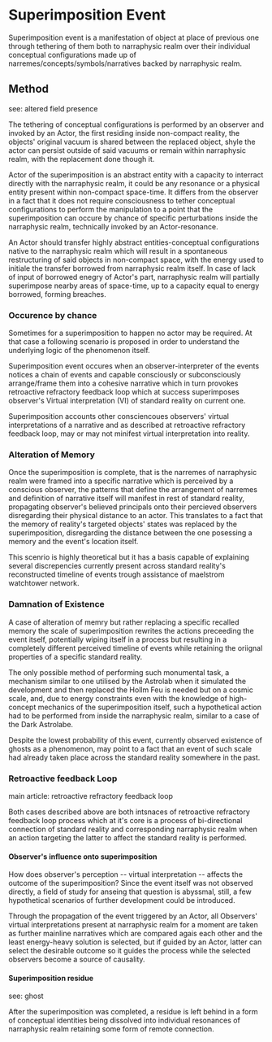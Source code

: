 <script>import Link from "$lib/components/link.svelte";
</script>
# Superimposition Event

Superimposition event is a manifestation of object at place of previous one through tethering of them both to <Link path="/mawanet/narraphysic_realm">narraphysic realm</Link> over their individual <Link path="/mawanet/conceptual_configuration">conceptual configurations</Link> made up of narremes/concepts/symbols/<Link path="/mawanet/narrative">narrative</Link>s backed by <Link path="/mawanet/narraphysic_realm">narraphysic realm</Link>.

## Method

see: <Link path="/mawanet/altered_field_presence">altered field presence</Link>

The tethering of <Link path="/mawanet/conceptual_configuration">conceptual configurations</Link> is performed by an <Link path="/mawanet/observer">observer</Link> and invoked by an Actor, the first residing inside non-compact reality, the objects' original vacuum is shared between the replaced object, shyle the actor can persist outside of said vacuums or remain within <Link path="/mawanet/narraphysic_realm">narraphysic realm</Link>, with the replacement done though it.

Actor of the superimposition is an abstract entity with a capacity to interract directly with the <Link path="/mawanet/narraphysic_realm">narraphysic realm</Link>, it could be any <Link path="/mawanet/resonance">resonance</Link> or a physical entity present within non-compact space-time. It differs from the <Link path="/mawanet/observer">observer</Link> in a fact that it does not require consciousness to tether  <Link path="/mawanet/conceptual_configuration">conceptual configurations</Link> to perform the manipulation to a point that the superimposition can occure by chance of specific perturbations inside the <Link path="/mawanet/narraphysic_realm">narraphysic realm</Link>, technically invoked by an Actor-<Link path="/mawanet/resonance">resonance</Link>.

An Actor should transfer highly abstract entities-<Link path="/mawanet/conceptual_configuration">conceptual configurations</Link> native to the <Link path="/mawanet/narraphysic_realm">narraphysic realm</Link> which will result in a spontaneous restructuring of said objects in non-compact space, with the energy used to initiale the transfer borrowed from <Link path="/mawanet/narraphysic_realm">narraphysic realm</Link> itself. In case of lack of input of borrowed enegry of Actor's part, <Link path="/mawanet/narraphysic_realm">narraphysic realm</Link> will partially superimpose nearby areas of space-time, up to a capacity equal to energy borrowed, forming <Link path="/mawanet/breach">breaches</Link>.

### Occurence by chance

Sometimes for a superimposition to happen no actor may be required. At that case a following scenario is proposed in order to understand the underlying logic of the phenomenon itself.

Superimposition event occures when an <Link path="/mawanet/observer">observer</Link>-interpreter of the events notices a chain of events and capable consciously or subconsciously arrange/frame them into a cohesive <Link path="/mawanet/narrative">narrative</Link> which in turn provokes <Link path="/mawanet/retroactive_refractory_feedback_loop">retroactive refractory feedback loop</Link> which at success superimposes observer's Virtual interpretation (VI) of <Link path="/mawanet/standard_reality">standard reality</Link> on current one.

Superimposition accounts other consciencoues observers' virtual interpretations of a narrative and as described at retroactive refractory feedback loop, may or may not minifest virtual interpretation into reality.

### Alteration of Memory

Once the superimposition is complete, that is the <Link path="/mawanet/narreme">narreme</Link>s of <Link path="/mawanet/narraphysic_realm">narraphysic realm</Link> were framed into a specific <Link path="/mawanet/narrative">narrative</Link> which is perceived by a conscious <Link path="/mawanet/observer">observer</Link>, the patterns that define the arrangement of narremes and definition of narrative itself will manifest in rest of <Link path="/mawanet/standard_reality">standard reality</Link>, propagating observer's believed principals onto their percieved observers disregarding their physical distance to an actor. This translates to a fact that the memory of reality's targeted objects' states was replaced by the superimposition, disregarding the distance between the one posessing a memory and the event's location itself.

This scenrio is highly theoretical but it has a basis capable of explaining several discrepencies currently present across <Link path="/mawanet/standard_reality">standard reality</Link>'s reconstructed timeline of events trough assistance of <Link path="/mawanet/maelstrom_watchtower_network">maelstrom watchtower network</Link>.

### Damnation of Existence

A case of alteration of memry but rather replacing a specific recalled memory the scale of superimposition rewrites the actions preceeding the event itself, potentially wiping itself in a process but resulting in a completely different perceived timeline of events while retaining the oriignal properties of a specific <Link path="/mawanet/standard_reality">standard reality</Link>.

The only possible method of performing such monumental task, a mechanism similar to one utilised by the <Link path="/mawanet/astrolab">Astrolab</Link> when it simulated the development and then replaced the <Link path="/mawanet/hollm_feu">Hollm Feu</Link> is needed but on a cosmic scale, and, due to energy constraints even with the knowledge of high-concept mechanics of the superimposition itself, such a hypothetical action had to be performed from inside the <Link path="/mawanet/narraphysic_realm">narraphysic realm</Link>, similar to a case of the <Link path="/mawanet/dark_astrolabe">Dark Astrolabe</Link>. 

Despite the lowest probability of this event, currently observed existence of <Link path="/mawanet/ghost">ghost</Link>s as a phenomenon, may point to a fact that an event of such scale had already taken place across the <Link path="/mawanet/standard_reality">standard reality</Link> somewhere in the past.

### Retroactive feedback Loop

main article: <Link path="/mawanet/retroactive_refractory_feedback_loop">retroactive refractory feedback loop</Link>

Both cases described above are both intsnaces of <Link path="/mawanet/retroactive_refractory_feedback_loop">retroactive refractory feedback loop</Link> process which at it's core is a process of bi-directional connection of <Link path="/mawanet/standard_reality">standard reality</Link> and corresponding <Link path="/mawanet/narraphysic_realm">narraphysic realm</Link> when an action targeting the latter to affect the standard reality is performed.

#### Observer's influence onto superimposition

How does <Link path="/mawanet/observer">observer</Link>'s perception -- virtual interpretation -- affects the outcome of the superimposition? Since the event itself was not observed directly, a field of study for anseing that question is abyssmal, still, a few hypothetical scenarios of further development could be introduced.

Through the propagation of the event triggered by an Actor, all Observers' virtual interpretations present at <Link path="/mawanet/narraphysic_realm">narraphysic realm</Link> for a moment are taken as further mainline <Link path="/mawanet/narrative">narrative</Link>s which are compared agais each other and the least energy-heavy solution is selected, but if guided by an Actor, latter can select the desirable outcome so it guides the process while the selected observers become a source of causality.


#### Superimposition residue

see: <Link path="/mawanet/ghost">ghost</Link>

After the superimposition was completed, a residue is left behind in a form of conceptual identities being dissolved into individual <Link path="/mawanet/resonance">resonance</Link>s of <Link path="/mawanet/narraphysic_realm">narraphysic realm</Link> retaining some form of remote connection.
